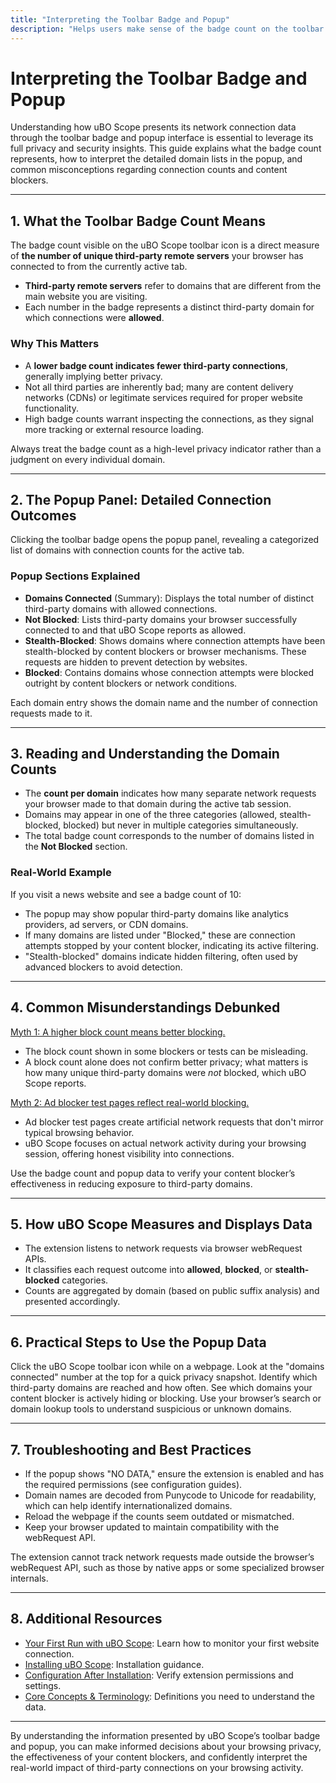 ```yaml
---
title: "Interpreting the Toolbar Badge and Popup"
description: "Helps users make sense of the badge count on the toolbar and the domain list in the popup, outlining what the numbers mean in real-world terms. Explains key findings and debunks common misunderstandings."
---
```


# Interpreting the Toolbar Badge and Popup

Understanding how uBO Scope presents its network connection data through the toolbar badge and popup interface is essential to leverage its full privacy and security insights. This guide explains what the badge count represents, how to interpret the detailed domain lists in the popup, and common misconceptions regarding connection counts and content blockers.

---

## 1. What the Toolbar Badge Count Means

The badge count visible on the uBO Scope toolbar icon is a direct measure of **the number of unique third-party remote servers** your browser has connected to from the currently active tab.

- **Third-party remote servers** refer to domains that are different from the main website you are visiting.
- Each number in the badge represents a distinct third-party domain for which connections were **allowed**.

### Why This Matters

- A **lower badge count indicates fewer third-party connections**, generally implying better privacy.
- Not all third parties are inherently bad; many are content delivery networks (CDNs) or legitimate services required for proper website functionality.
- High badge counts warrant inspecting the connections, as they signal more tracking or external resource loading.

<Tip>
Always treat the badge count as a high-level privacy indicator rather than a judgment on every individual domain.
</Tip>

---

## 2. The Popup Panel: Detailed Connection Outcomes

Clicking the toolbar badge opens the popup panel, revealing a categorized list of domains with connection counts for the active tab.

### Popup Sections Explained

- **Domains Connected** (Summary): Displays the total number of distinct third-party domains with allowed connections.
- **Not Blocked**: Lists third-party domains your browser successfully connected to and that uBO Scope reports as allowed.
- **Stealth-Blocked**: Shows domains where connection attempts have been stealth-blocked by content blockers or browser mechanisms. These requests are hidden to prevent detection by websites.
- **Blocked**: Contains domains whose connection attempts were blocked outright by content blockers or network conditions.

Each domain entry shows the domain name and the number of connection requests made to it.

---

## 3. Reading and Understanding the Domain Counts

- The **count per domain** indicates how many separate network requests your browser made to that domain during the active tab session.
- Domains may appear in one of the three categories (allowed, stealth-blocked, blocked) but never in multiple categories simultaneously.
- The total badge count corresponds to the number of domains listed in the **Not Blocked** section.

### Real-World Example

If you visit a news website and see a badge count of 10:
- The popup may show popular third-party domains like analytics providers, ad servers, or CDN domains.
- If many domains are listed under "Blocked," these are connection attempts stopped by your content blocker, indicating its active filtering.
- "Stealth-blocked" domains indicate hidden filtering, often used by advanced blockers to avoid detection.

---

## 4. Common Misunderstandings Debunked

<u>Myth 1: A higher block count means better blocking.</u>

- The block count shown in some blockers or tests can be misleading.
- A block count alone does not confirm better privacy; what matters is how many unique third-party domains were *not* blocked, which uBO Scope reports.

<u>Myth 2: Ad blocker test pages reflect real-world blocking.</u>

- Ad blocker test pages create artificial network requests that don't mirror typical browsing behavior.
- uBO Scope focuses on actual network activity during your browsing session, offering honest visibility into connections.

<Tip>
Use the badge count and popup data to verify your content blocker’s effectiveness in reducing exposure to third-party domains.
</Tip>

---

## 5. How uBO Scope Measures and Displays Data

- The extension listens to network requests via browser webRequest APIs.
- It classifies each request outcome into **allowed**, **blocked**, or **stealth-blocked** categories.
- Counts are aggregated by domain (based on public suffix analysis) and presented accordingly.

---

## 6. Practical Steps to Use the Popup Data

<Steps>
  <Step title="Open the Popup">
    Click the uBO Scope toolbar icon while on a webpage.
  </Step>
  <Step title="Review the Summary">
    Look at the &quot;domains connected&quot; number at the top for a quick privacy snapshot.
  </Step>
  <Step title="Explore the Not Blocked Section">
    Identify which third-party domains are reached and how often.
  </Step>
  <Step title="Check Stealth-Blocked and Blocked Areas">
    See which domains your content blocker is actively hiding or blocking.
  </Step>
  <Step title="Analyze Domain Purpose">
    Use your browser’s search or domain lookup tools to understand suspicious or unknown domains.
  </Step>
</Steps>

---

## 7. Troubleshooting and Best Practices

- If the popup shows "NO DATA," ensure the extension is enabled and has the required permissions (see configuration guides).
- Domain names are decoded from Punycode to Unicode for readability, which can help identify internationalized domains.
- Reload the webpage if the counts seem outdated or mismatched.
- Keep your browser updated to maintain compatibility with the webRequest API.

<Warning>
The extension cannot track network requests made outside the browser’s webRequest API, such as those by native apps or some specialized browser internals.
</Warning>

---

## 8. Additional Resources

- [Your First Run with uBO Scope](/getting-started/first-steps-usage/first-run-experience): Learn how to monitor your first website connection.
- [Installing uBO Scope](/getting-started/installation-setup/installing-extension): Installation guidance.
- [Configuration After Installation](/getting-started/installation-setup/initial-configuration): Verify extension permissions and settings.
- [Core Concepts & Terminology](/overview/concepts-architecture/core-concepts-terminology): Definitions you need to understand the data.

---

By understanding the information presented by uBO Scope’s toolbar badge and popup, you can make informed decisions about your browsing privacy, the effectiveness of your content blockers, and confidently interpret the real-world impact of third-party connections on your browsing activity.